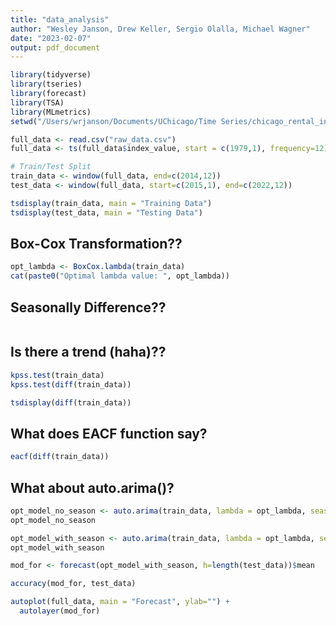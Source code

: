 ```yaml
---
title: "data_analysis"
author: "Wesley Janson, Drew Keller, Sergio Olalla, Michael Wagner"
date: "2023-02-07"
output: pdf_document
---
```


```r
library(tidyverse)
library(tseries)
library(forecast)
library(TSA)
library(MLmetrics)
setwd("/Users/wrjanson/Documents/UChicago/Time Series/chicago_rental_index") # Need to think of the general way to set this up
```

```r
full_data <- read.csv("raw_data.csv")
full_data <- ts(full_data$index_value, start = c(1979,1), frequency=12)

# Train/Test Split
train_data <- window(full_data, end=c(2014,12))
test_data <- window(full_data, start=c(2015,1), end=c(2022,12))

tsdisplay(train_data, main = "Training Data")
tsdisplay(test_data, main = "Testing Data")
```

## Box-Cox Transformation??
```r
opt_lambda <- BoxCox.lambda(train_data)
cat(paste0("Optimal lambda value: ", opt_lambda))
```


## Seasonally Difference??
```r

```



## Is there a trend (haha)??
```r
kpss.test(train_data)
kpss.test(diff(train_data))

tsdisplay(diff(train_data))
```


## What does EACF function say?
```r
eacf(diff(train_data))
```

## What about auto.arima()?
```r
opt_model_no_season <- auto.arima(train_data, lambda = opt_lambda, seasonal = FALSE)
opt_model_no_season

opt_model_with_season <- auto.arima(train_data, lambda = opt_lambda, seasonal = TRUE)
opt_model_with_season
```


```r
mod_for <- forecast(opt_model_with_season, h=length(test_data))$mean

accuracy(mod_for, test_data)

autoplot(full_data, main = "Forecast", ylab="") + 
  autolayer(mod_for)
```



